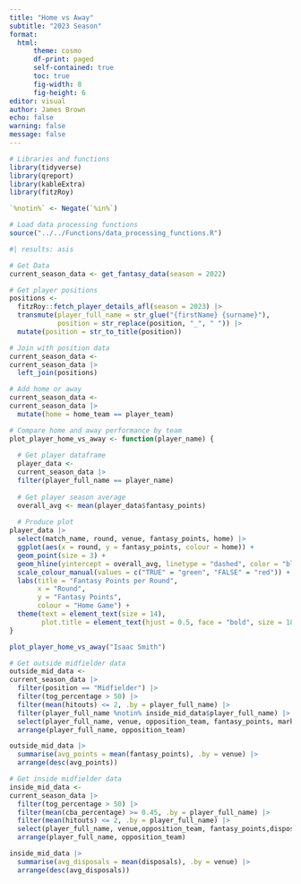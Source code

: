 ```yaml
---
title: "Home vs Away"
subtitle: "2023 Season"
format:
  html:
      theme: cosmo
      df-print: paged
      self-contained: true
      toc: true
      fig-width: 8
      fig-height: 6
editor: visual
author: James Brown
echo: false
warning: false
message: false
---
```



```r
# Libraries and functions
library(tidyverse)
library(qreport)
library(kableExtra)
library(fitzRoy)

`%notin%` <- Negate(`%in%`)

# Load data processing functions
source("../../Functions/data_processing_functions.R")
```

```r
#| results: asis

# Get Data
current_season_data <- get_fantasy_data(season = 2022)

# Get player positions
positions <-
  fitzRoy::fetch_player_details_afl(season = 2023) |> 
  transmute(player_full_name = str_glue("{firstName} {surname}"),
            position = str_replace(position, "_", " ")) |> 
  mutate(position = str_to_title(position))

# Join with position data
current_season_data <-
current_season_data |> 
  left_join(positions)

# Add home or away
current_season_data <-
current_season_data |> 
  mutate(home = home_team == player_team)
```

```r
# Compare home and away performance by team
plot_player_home_vs_away <- function(player_name) {
  
  # Get player dataframe
  player_data <-
  current_season_data |> 
  filter(player_full_name == player_name)
  
  # Get player season average
  overall_avg <- mean(player_data$fantasy_points)
    
  # Produce plot
player_data |> 
  select(match_name, round, venue, fantasy_points, home) |> 
  ggplot(aes(x = round, y = fantasy_points, colour = home)) +
  geom_point(size = 3) +
  geom_hline(yintercept = overall_avg, linetype = "dashed", color = "black", size = 1) +
  scale_colour_manual(values = c("TRUE" = "green", "FALSE" = "red")) +
  labs(title = "Fantasy Points per Round",
       x = "Round",
       y = "Fantasy Points",
       colour = "Home Game") +
  theme(text = element_text(size = 14),
        plot.title = element_text(hjust = 0.5, face = "bold", size = 18))
}

plot_player_home_vs_away("Isaac Smith")
```

```r
# Get outside midfielder data
outside_mid_data <-
current_season_data |>
  filter(position == "Midfielder") |> 
  filter(tog_percentage > 50) |> 
  filter(mean(hitouts) <= 2, .by = player_full_name) |> 
  filter(player_full_name %notin% inside_mid_data$player_full_name) |> 
  select(player_full_name, venue, opposition_team, fantasy_points, marks) |>
  arrange(player_full_name, opposition_team)

outside_mid_data |> 
  summarise(avg_points = mean(fantasy_points), .by = venue) |> 
  arrange(desc(avg_points))

# Get inside midfielder data
inside_mid_data <-
current_season_data |> 
  filter(tog_percentage > 50) |> 
  filter(mean(cba_percentage) >= 0.45, .by = player_full_name) |> 
  filter(mean(hitouts) <= 2, .by = player_full_name) |> 
  select(player_full_name, venue,opposition_team, fantasy_points,disposals) |>
  arrange(player_full_name, opposition_team)

inside_mid_data |> 
  summarise(avg_disposals = mean(disposals), .by = venue) |> 
  arrange(desc(avg_disposals))
```

